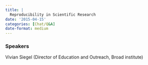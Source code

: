 ```yaml
---
title: |
  Reproducibility in Scientific Research
date: '2015-04-15'
categories: [Chat/Q&A]
date-format: medium 
---
```



### Speakers  
Vivian Siegel (Director of Education and Outreach, Broad institute)



